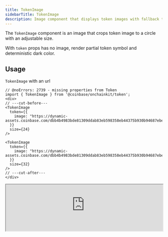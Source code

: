 ```yaml
---
title: TokenImage
sidebarTitle: TokenImage
description: Image component that displays token images with fallback to symbol
---
```


The `TokenImage` component is an image that crops token image to a circle with an adjustable size.

With `token` props has no image, render partial token symbol and deterministic dark color.

## Usage

`TokenImage` with an url

```tsx
// @noErrors: 2739 - missing properties from Token
import { TokenImage } from '@coinbase/onchainkit/token';
<div>
// ---cut-before---
<TokenImage
  token={{
    image: "https://dynamic-assets.coinbase.com/dbb4b4983bde81309ddab83eb598358eb44375b930b94687ebe38bc22e52c3b2125258ffb8477a5ef22e33d6bd72e32a506c391caa13af64c00e46613c3e5806/asset_icons/4113b082d21cc5fab17fc8f2d19fb996165bcce635e6900f7fc2d57c4ef33ae9.png",
  }}
  size={24}
/>

<TokenImage
  token={{
    image: "https://dynamic-assets.coinbase.com/dbb4b4983bde81309ddab83eb598358eb44375b930b94687ebe38bc22e52c3b2125258ffb8477a5ef22e33d6bd72e32a506c391caa13af64c00e46613c3e5806/asset_icons/4113b082d21cc5fab17fc8f2d19fb996165bcce635e6900f7fc2d57c4ef33ae9.png",
  }}
  size={32}
/>
// ---cut-after---
</div>
```

<iframe
  src="https://684b5e62b1ff46bc5bf83966-aijszlfakk.chromatic.com/iframe.html?args=&id=onchainkit-token-image--default&viewMode=story&dark=true&hero=true"
  width="100%"
  height="auto"
/>

`TokenImage` with null as src

```tsx
import { TokenImage } from '@coinbase/onchainkit/token';
<div>
// ---cut-before---
<TokenImage
  token={{
    name: 'USDC',
    address: '0x833589fcd6edb6e08f4c7c32d4f71b54bda02913',
    symbol: 'USDC',
    decimals: 6,
    image: null,
    chainId: 8453,
  }}
  size={24}
/>

<TokenImage
  token={{
    name: 'USDC',
    address: '0x833589fcd6edb6e08f4c7c32d4f71b54bda02913',
    symbol: 'USDC',
    decimals: 6,
    image: null,
    chainId: 8453,
  }}
  size={32}
/>
// ---cut-after---
</div>
```

<iframe
  src="https://684b5e62b1ff46bc5bf83966-aijszlfakk.chromatic.com/iframe.html?args=&id=onchainkit-token-image--null&viewMode=story&dark=true&hero=true"
  width="100%"
  height="auto"
/>

## Props

### TokenImageProps

```ts
type TokenImageProps = {
  className?: string; // Optional additional CSS class to apply to the component
  size?: number; // size of the image in px (default: 24)
  token: Token;
};
```

## CSS

```css
.ock-tokenimage {
  @apply overflow-hidden rounded-[50%];
}
```
